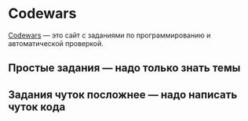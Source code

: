 
# Codewars

[Codewars](https://www.codewars.com/) — это сайт с заданиями по программированию и автоматической проверкой.

## Простые задания — надо только знать темы

<CodewarsTable tasks={codewars.easyCodewarsTasks} />

## Задания чуток посложнее — надо написать чуток кода

<CodewarsTable tasks={codewars.mediumCodewarsTasks} />